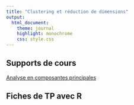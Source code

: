 ```yaml
---
title: "Clustering et réduction de dimensions"
output:
  html_document:
    theme: journal
    highlight: monochrome
    css: style.css
---
```


## Supports de cours 

[Analyse en composantes principales](http://masedki.github.io/enseignements/pdfs/mspes/ACP.pdf)

## Fiches de TP avec R
